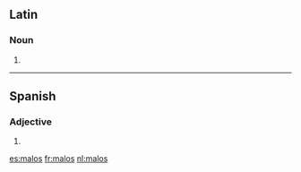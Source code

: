 ==Latin==

===Noun===
{{la-noun-form|mālōs}}

# {{inflection of|malus|mālus|acc|p|lang=la}}

----

==Spanish==

===Adjective===
{{head|es|adjective form|g=m-p}}

# {{plural of|[[malo]]|lang=es|nocat=1}}

[[es:malos]]
[[fr:malos]]
[[nl:malos]]